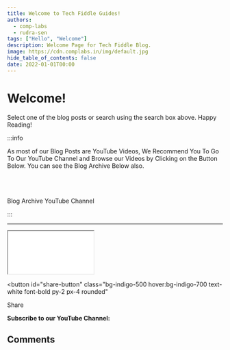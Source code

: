 ```yaml
---
title: Welcome to Tech Fiddle Guides!
authors:
  - comp-labs
  - rudra-sen
tags: ["Hello", "Welcome"]
description: Welcome Page for Tech Fiddle Blog.
image: https://cdn.complabs.in/img/default.jpg
hide_table_of_contents: false
date: 2022-01-01T00:00
---
```


# Welcome!

Select one of the blog posts or search using the search box above. Happy Reading!

:::info

As most of our Blog Posts are YouTube Videos, We Recommend You To Go To Our YouTube Channel and Browse our Videos by Clicking on the Button Below. You can see the Blog Archive Below also.<br></br><br></br>

<div className="button-group button-group--block">
  <Link className="button button--primary" to="/blog/archive">
    <i class="fa-solid fa-box-archive"></i> Blog Archive
  </Link>
  <Link
    className="button button--primary"
    to="https://www.youtube.com/channel/UCL6pKeSCbJkPohM2PUZbqQA"
  >
    <i class="fa-brands fa-youtube"></i> YouTube Channel
  </Link>
</div>

:::

---

<!-- truncate -->

<iframe
  src="/html/sharebtn/sharebtn.html"
  title="Share Button"
  height="100"
  width="200"
></iframe>

<NativeShare />

<button
  id="share-button"
  class="bg-indigo-500 hover:bg-indigo-700 text-white font-bold py-2 px-4 rounded"
>
  <i class="fa-solid fa-share-nodes"></i> Share
</button>

**Subscribe to our YouTube Channel:**

<YTSubscribe />

## Comments

<Giscus
  id="comments"
  repo="Comp-Labs/comp-labs-website"
  repoId="R_kgDOGaLmeA"
  category="General"
  categoryId="DIC_kwDOGaLmeM4CBAA6"
  mapping="title"
  term="Comments"
  reactionsEnabled="1"
  emitMetadata="0"
  inputPosition="top"
  theme="preferred_color_scheme"
  lang="en"
  loading="lazy"
/>
